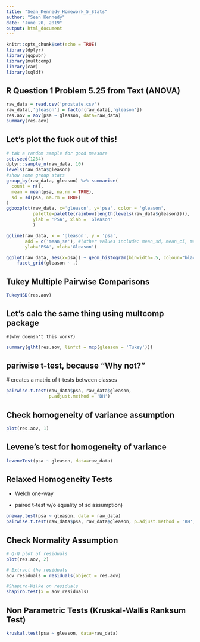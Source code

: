 ```yaml
---
title: "Sean_Kennedy_Homework_5_Stats"
author: "Sean Kennedy"
date: "June 20, 2019"
output: html_document
---
```


```r
knitr::opts_chunk$set(echo = TRUE)
library(dplyr)
library(ggpubr)
library(multcomp)
library(car)
library(sqldf)
```

## R Question 1 Problem 5.25 from Text (ANOVA)

```r
raw_data = read.csv('prostate.csv')
raw_data[,'gleason'] = factor(raw_data[,'gleason'])
res.aov = aov(psa ~ gleason, data=raw_data)
summary(res.aov)
```

## Let's plot the fuck out of this!

```r
# tak a random sample for good measure
set.seed(1234)
dplyr::sample_n(raw_data, 10)
levels(raw_data$gleason)
#show some group stats
group_by(raw_data, gleason) %>% summarise(
  count = n(),
  mean = mean(psa, na.rm = TRUE),
  sd = sd(psa, na.rm = TRUE)
)
ggboxplot(raw_data, x='gleason', y='psa', color = 'gleason',
          palette=palette(rainbow(length(levels(raw_data$gleason)))),
          ylab = 'PSA', xlab = 'Gleason'
          )

ggline(raw_data, x = 'gleason', y = 'psa', 
       add = c('mean_se'), #(other values include: mean_sd, mean_ci, median_iqr,jitter ....)
       ylab='PSA', xlab='Gleason')

ggplot(raw_data, aes(x=psa)) + geom_histogram(binwidth=.5, colour="black", fill="white") + 
    facet_grid(gleason ~ .) 
```

## Tukey Multiple Pairwise Comparisons

```r
TukeyHSD(res.aov)
```

## Let's calc the same thing using multcomp package 
  
    #(why doensn't this work?)
```r
summary(glht(res.aov, linfct = mcp(gleason = 'Tukey')))

```

## pariwise t-test, because "Why not?"
  
  # creates a matrix of t-tests between classes
```r
pairwise.t.test(raw_data$psa, raw_data$gleason,
                p.adjust.method = 'BH')

```

## Check homogeneity of variance assumption
```r
plot(res.aov, 1)
```

## Levene's test for homogeneity of variance
```r
leveneTest(psa ~ gleason, data=raw_data)
```

## Relaxed Homogeneity Tests
  
  - Welch one-way
  
  - paired t-test w/o equality of sd assumption)

```r
oneway.test(psa ~ gleason, data = raw_data)
pairwise.t.test(raw_data$psa, raw_data$gleason, p.adjust.method = 'BH', pool.sd = FALSE)
```

## Check Normality Assumption

```r
# Q-Q plot of residuals
plot(res.aov, 2)

# Extract the residuals 
aov_residuals = residuals(object = res.aov)

#Shapiro-Wilke on residuals
shapiro.test(x = aov_residuals)
```

## Non Parametric Tests (Kruskal-Wallis Ranksum Test)

```r
kruskal.test(psa ~ gleason, data=raw_data)

```


